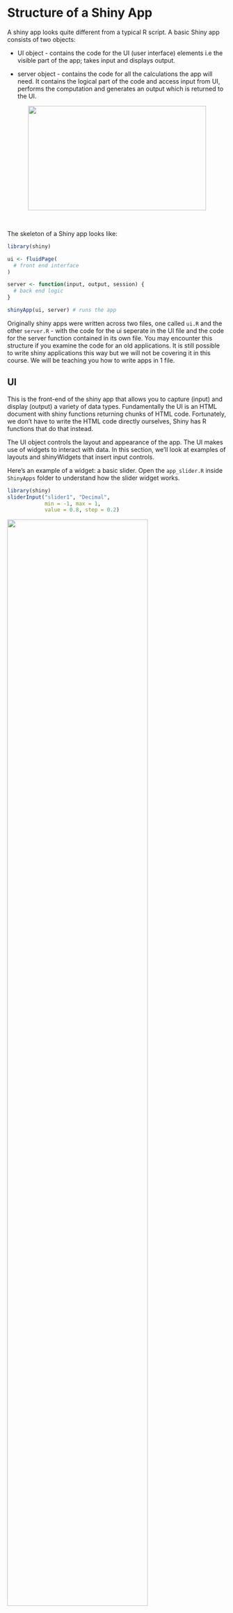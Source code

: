 # Structure of a Shiny App{#structure}

A shiny app looks quite different from a typical R script. A basic Shiny app consists of two objects:

* UI object - contains the code for the UI (user interface) elements i.e the visible part of the app; takes input and displays output.

* server object - contains the code for all the calculations the app will need. It contains the logical part of the code and access input from UI, performs the computation and generates an output which is returned to the UI.

<center><img src="https://github.com/MonashBioinformaticsPlatform/r-more/blob/gh-pages/figures/shiny_explanation.png?raw=true" width="409" height="240" /></center>

<p>&nbsp;</p>

The skeleton of a Shiny app looks like:
```r
library(shiny)

ui <- fluidPage(
  # front end interface
)

server <- function(input, output, session) {
  # back end logic
}

shinyApp(ui, server) # runs the app
```

Originally shiny apps were written across two files, one called `ui.R` and the other `server.R` - with the code for the ui seperate in the UI file and the code for the server function contained in its own file. You may encounter this structure if you examine the code for an old applications. It is still possible to write shiny applications this way but we will not be covering it in this course. We will be teaching you how to write apps in 1 file. 

## UI 

This is the front-end of the shiny app that allows you to capture (input) and display (output) a variety of data types. Fundamentally the UI is an HTML document with shiny functions returning chunks of HTML code. Fortunately, we don't have to write the HTML code directly ourselves, Shiny has R functions that do that instead.

The UI object controls the layout and appearance of the app. The UI makes use of widgets to interact with data. In this section, we'll look at examples of layouts and shinyWidgets that insert input controls.

Here's an example of a widget: a basic slider. Open the `app_slider.R` inside `ShinyApps` folder to understand how the slider widget works.

```r
library(shiny)
sliderInput("slider1", "Decimal",
            min = -1, max = 1,
            value = 0.8, step = 0.2)
```

![](figs/slider.png){width=80%}

```r
renderPrint({paste("The number selected by the slider is:", input$slider1)})
```

![](figs/slider_out.png){width=100%}


```r
library(shiny)
fluidPage(
    
  # Copy the chunk below to make a group of checkboxes
  checkboxGroupInput("checkGroup", label = h3("Checkbox group"), 
    choices = list("Choice 1" = 1, "Choice 2" = 2, "Choice 3" = 3),
    selected = 2),
  
  
  hr(),
  fluidRow(column(3, verbatimTextOutput("value")))
  
)


```

The [shiny gallery](https://shiny.rstudio.com/gallery/#demos) has a section for application layouts. This is a useful of resource for ideas on how to structure the appearance of your app.

To see what widgets are available, look at the [Shiny widget gallery.](http://shiny.rstudio.com/gallery/widget-gallery.html) or consult the [Shiny cheatsheet](http://shiny.rstudio.com/images/shiny-cheatsheet.pdf).

## Layout

The complexity of your application may have an impact on the complexity of your layout. For instance, an application that contains only one or two widgets and one or two outputs may only need one page to fit all these elements. If however there are lot of controls and results to display it might be easier to organize these under tabs or a navbar.

A layout with three panels: a title panel, a sidebar panel and a main panel.
```r
ui <- fluidPage( # fluidPage - this function creates a display that auto adjusts to the browser window
  # further elements set to define the appearance will be placed within fluidPage
  titlePanel("this is a title panel"),
  
  sidebarLayout( # this function creates a layout with two pane21ls, one panel takes about a third of the screen width, the other panel takes about two thirds of the screen width.
    # the position of the sidebar can be moved by providing the `position = "right" argument to the sidebarLayout function
    sidebarPanel("this is the sidebar panel"),
    mainPanel("this is the main panel")
  )
)
```

This is where Shiny starts to get a little tricky, a lot of ui code will be end up being nested in more code. So far, we have the `sidebarPanel` widget nested inside `siderbarLayout` **which is nested in** `fluidPage`. So we've stuck a function inside a function inside a function. Phew, that's a lot to keep track of! We could easily place widgets inside the `sidebarPanel` function - they'd be nested even futher! Many common problems that'll prevent a shiny app from running simply come from just putting a comma or a bracket in the wrong place. 

>We cannot emphasis this point enough - **keeping track of opening and closing brackets and your commas is a good skill to cultivate when building Shiny apps!** One quick way to check on your brackets is to move the cursor next to a bracket - in RStudio - that will highlight the other bracket paired with if (if one exists, that is!).
>
>![](https://github.com/MonashBioinformaticsPlatform/r-more/blob/gh-pages/figures/full_brackets.png?raw=true)
>
>*Fig 1. The cursor is placed next the opening bracket for `mainPanel` and the closing bracket is highlighted.*
>
>
>![](https://github.com/MonashBioinformaticsPlatform/r-more/blob/gh-pages/figures/missing_bracket.png?raw=true)
>
>*Fig 2. Here, though the cursor is in the same place but the original closing bracket to `mainPanel` is missing. The next closing bracket is used by `mainPanel` instead, which now means `sidebarLayout` does not have a closing bracket. The app would not work in this situation.*

The degree to which functions are nested in each other to build the UI can be overwhelming to look at when you are getting started. As you become more experienced with writing Shiny, you'll get used to examining your UI element code with an eagle eye to make sure you haven't misplaced a comma or bracket. 

The above layout is probably the most common layout used with shiny apps. It's good for an app with only a few number of components. You may want to add a navbar and tab sets if you have a large number of components.

```r
ui <- fluidPage( 
  titlePanel("this is a title panel"),
  
  sidebarLayout( 
    sidebarPanel("this is the sidebar panel"),
    mainPanel( 
      tabsetPanel( # this function takes an argument of `position = "left"` (arguments can be "left", "right", "below". default is above)
        # this argument directs where the tabs are positioned
        tabPanel("plot results"),
        tabPanel("table results"),
        tabPanel("fun gifs")
      )
    )
  )
)
```

For more information about the application layout (including nav bars and lists), we recommend this [resource](https://shiny.rstudio.com/articles/layout-guide.html). For more information about tab sets specifically, we recommend this [article](https://shiny.rstudio.com/articles/tabsets.html).

Another thing to note that a lot of the functions that build the UI are essentially wrapping HTML code within R functions. This means that the UI can also be customized by directly writing HTML code or by using [wrapper tag functions](https://shiny.rstudio.com/articles/tag-glossary.html). This is beyond the scope of this course but we thought it was worth mentioning.

### Challenge 0 {- .activity}.

Does the `tabsetPanel` need to be nested in the `sidebarLayout`? 

## Widgets

Widgets are UI elements that allow the user to input and change the values that are used to by the application to perform a calculation and return a result.

There is a wide variety of available pre-built widgets but all of them share a common basic framework. All widget input functions have the same first argument i.e. `inputId`. This is an identifier that connects the UI with the server. If for example `inputId = select`, you can access the input in the server as `input$select`. We'll discuss more about the server in the next section.

* The `inputId` is like a variable in R and must follow the naming convention. It must be a string that may contain only letters, numbers, and underscores.

* Like a variable, the `inputID` has to be unique so it can be accessed inside the server.

Here are some more examples of Shiny widgets:
```r
shinyUI(navbarPage("Navbar",
                   tabPanel("Widgets!",
                            selectInput("select", label = h3("Select box"), 
                                        choices = list("Choice 1" = 1, "Choice 2" = 2, "Choice 3" = 3), 
                                        selected = 1),
                            renderPrint({input$select}),
                            textInput("text", label = h3("Text input"), value = "Enter text..."),
                            renderPrint({input$text})
                   ),
                   tabPanel("More widgets!",
                            checkboxGroupInput("checkGroup", label = h3("Checkbox group"), 
                                               choices = list("Circle" = "circle", "Square" = "square", "Triangle" = "triangle"),
                                               selected = "circle"),
                            
                            renderPrint({ input$checkGroup })
                   )
)
)

```

We can examine the code that generates the `selectInput` with the title 'Select box':

```r
selectInput(inputId = "choice_select", label = "Select box",
            choices = list("Choice 1" = 1, "Choice 2" = 2, "Choice 3" = 3),
            selected = 1)
```

The `inputId` is `choice_select`, so if we want to use the values generated by this widget on the server side, we'd access it with `input$choice_select`. You can name the `inputId` however you like so long as you don't use the same id for another input widget but it's generally useful to name it something related to whatever that input is doing. The `label` arguement is the text to be displayed above the widget in the UI. The `choices` argument takes a list. This list can either be unnamed or named. In the case of a named list, such as the one above, the names will be displayed on the UI (e.g "Choice 1") while the value (e.g 1) will be passed to the server side to be use1d for further computations. For an unnamed list, the value will both be displayed on the UI and passed to the server side. The `selected` arguement tells Shiny which of the list values it should display by default when the app loads - in this case, it will start with the value in the choices list that matches the value of `1`, which is `Choice 1`.

To learn more about the arguments that a widget takes, the [Widget Gallery](https://shiny.rstudio.com/gallery/widget-gallery.html) is usually a good starting point.

### Activity 3: Now, open the `widgets.R` inside `ShinyApps` folder, and try running it.{- .activity}
There are a variety of widgets available in Shiny Apps. Have a go at them!!

Please Note: For now, keep the `Server Logic` and `Run the App` as it is. We'll explain these in next sections.

## Output

The UI also contains elements for displaying output results. The list of this are not as expansive as the widgets and can be [found here (under UI outputs)](https://shiny.rstudio.com/reference/shiny/1.7.0/). The type of result you want displayed in your application determines the type of UI element that you need.

For example, if your application is going to return a text result, then you probably want a `textOutput` element:

```r
ui <- fluidPage( 
  sidebarLayout(
    sidebarPanel(), # Put your input widgets on this panel
    mainPanel(
      textOutput(outputId = "text_result")
    )
  )
)
```

Similar to the `inputId` for widgets, the `outputId` for each output element needs to uniquely named. 

The main output elements commonly used are `textOutput`, `plotOutput` and `tableOutput` and they are used respectively for displaying text, plots and tables as their names suggests. 

```r
ui <- fluidPage( 
  sidebarLayout(
    sidebarPanel(), # Put your input widgets on this panel
    mainPanel(
      textOutput(outputId = "text_result"),
      plotOutput(outputId = "plot_result", width = "400px", height = "100%" )
    )
  )
)
```

While the output functions do take a few arguments, generally the most you need to do is give them an `outputId`. If you are looking at the `plot_result` function and wondering where the code to generate the plot belongs, then it's time to move on to the server function.  

## Server

The server function is the back-end of the application. It contains the code for data processing, analysis and plotting. It takes input from the UI, runs (and re-runs) code chunks defined within, generates a result and sends it to the UI output elements.

The server logic follows reactive programming, which defines a graph of dependencies. The idea is that when the input changes, all related outputs are updated. This makes the Shiny App interactive. 

In the Shiny skeleton code, server is defined as a function with three arguments- input, output and session. These arguments are created by Shiny when the application starts and cannot be changed.
```r
library(shiny)

ui <- fluidPage(
  # front end interface
)

server <- function(input, output, session) {
  # back end logic
}

shinyApp(ui, server)
```

Whereas the UI object contained functions for defining the interface of the application, the server function defines the logic of what to do with those inputs and outputs. It typically contains reactive variables (we'll cover those next chapter) and `renderX` functions that direct the result of a calculation to an output ui element. For each of the different types of output elements (`textOutput`, `plotOutput`, `tableOutput`), there is a corresponding render function i.e (`renderText`, `renderPlot`, `renderTable`).

The `render` function sets up a special "reactive context" that automatically tracks the input values the output has used. It also converts the output of your R code into HTML to be display on a web page.

The structure in the server function typically looks like this:

```r
server <- function(input, output, session) {
  
  # We assign the result of a render function to an output element
  output$plot_result <- renderPlot({ 
    ## Code to do a calculation that generates a plot result
    ## This where your 'regular' R code is placed
    ## to access values from widgets, use the syntax input$widget_id
    
    ## The function below will subset the airquality dataset into 2 columns
    ## It grabs column 4 (Temp) and either columns 1-3 
    ## depending on the choice from the selectInput called choice_select
    df <- airquality[, c(4, as.numeric(input$choice_select))]
    
    ## This function now plots the two columns
    ## We can change the data being plotted on the y-axis
    ## Whenever we change the value selected by the 
    ## selectInput widget
    plot(x = df[, 1], y = df[, 2])
  })
}
```

For each output element that we create in the UI, if we want it to display a result, we then need a corresponding `renderX` function in the server side that directs a results to be displayed e.g:

```r
server <- function(input, output, session) {
  
  output$text_result <- renderText({
    ## the print function here is optional
    ## including it means that it will print the results to the console while the app is running
    ## which is a useful way to debug what you app is doing 
    print(paste("The selected column index is:", input$choice_select))
  })

  output$plot_result <- renderPlot({
    
    plot(x = airquality[, 4], y = airquality[, as.numeric(input$choice_select)])
  
  })
}
```

Let's put togther all that we've learnt about widgets, ui output and the server to create a minimal application that will let you select the values plotted on the y-axis from the `airquality` dataset against the temperature column. (If you want to examine the airquality data-frame, use `head(airquality)` to look at the top rows.)

```r
library(shiny)
ui <- fluidPage(
    selectInput(inputId = "choice_select", label = "Select box",
            choices = list("Choice 1" = 1, "Choice 2" = 2, "Choice 3" = 3),
            selected = 1),
    mainPanel(
        plotOutput(outputId = "plot_result")
    )
)
server <- function(input, output, session) {
  
  output$plot_result <- renderPlot({
    
    plot(x = airquality[, 4], y = airquality[, as.numeric(input$choice_select)])
  
  })
}
shinyApp(ui, server)

```




### Input

This is a list-like object that contains all input data from the UI. The input data can be accessed as `input$inputId`, where `inputId` is defined in the UI for any given widget. For example, if we refer back the check-box below, we specified the `inputId` as `checkGroup`. We can access the value of that specific input using `input$checkGroup`. It will contain the value `1` as we specified this in the `selected` argument. This value will be updated everytime a user selects a different check-box.


```r
ui <-  fluidPage(
  # Copy the chunk below to make a group of checkboxes
  checkboxGroupInput(inputId = "checkGroup",
                     label = h3("Checkbox group"),
                     choices = list("Choice 1" = 1,
                                    "Choice 2" = 2,
                                    "Choice 3" = 3),
                     selected = 1)
)
```

### Output
This is also a list-like object named according to the `outputId` arguments created in the UI. In the following example, the `outputId` for the `textOutput` is defined as `greeting` inside the UI. Inside the server function, the output is stored in the `outputId` using `output$greeting` (think of it as a storing a value inside a variable). Alternatively, think of it as a way to direct the results of a computation on the server side to a specific `outputID`. 

The value of the `greeting` is `Hello, World!` 

```r
ui <- fluidPage(
  textOutput(outputId =  "greeting") # defines outputID
)

server <- function(input, output, session) {
  output$greeting <- renderText("Hello, World!") # stores output in the outputID
}
```


### Challenge 1: Rewrite your `ui` to create a Shiny app that contains following:{- .challenge}

1. Title that says "Challenge 1"

2. Select `airquality` from the default datasets in R (Hint: Refer to `app_ui.R`).

3. Create three widgets:

   * `helpText()` to write "List of variables to choose from".
   
   * `selectInput()` to list variables in the `airquality` dataset. 
   
   * `sliderInput()` to add a slider where, `min = 0`; `max = 30` and selected values are: `(5,21)`
   
4. Try replacing the list options in selectInput by `colnames(airquality)`.

Your Shiny app should look like this:

![](figs/challenge1.png)
<p>&nbsp;</p>
> Hint: Use the Shiny skeleton code to create a new R-script and edit the UI part:

```r
library(shiny)

ui <- fluidPage(
  # edit this part
)

server <- function(input, output, session) {
  
}

shinyApp(ui, server)
```

